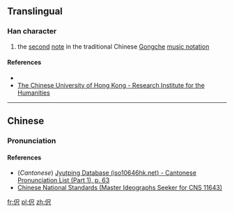==Translingual==

===Han character===
{{Han char|rn=9|rad=人|as=04|sn=6|four=2623<sub>7</sub>|canj=人尸人 (OSO)|ids=⿰[[亻]][[尺]]}}

# the [[second]] [[note]] in the traditional Chinese [[w:Gongche notation|Gongche]] [[music notation]]

====References====
* {{Han ref|kx=0096.121|hdz=10126.091|uh=4F2C|ud=20268|bh=C9AD|bd=51629}}
*[http://humanum.arts.cuhk.edu.hk/Lexis/lexi-can/search.php?q=%C9%AD The Chinese University of Hong Kong - Research Institute for the Humanities]

----

==Chinese==
{{zh-forms}}

===Pronunciation===
{{zh-pron
|m=chǐ,ze
|c=cek3
|mc=
|oc=
|ma=
|cat=n
}}

====References====
*(''Cantonese'') [http://www.iso10646hk.net/jp/document/download.jsp Jyutping Database (iso10646hk.net) - Cantonese Pronunciation List (Part 1), p. 63]
*[http://www.cns11643.gov.tw/AIDB/query_general_view.do?page=2&code=216C Chinese National Standards (Master Ideographs Seeker for CNS 11643)]

[[fr:伬]]
[[pl:伬]]
[[zh:伬]]